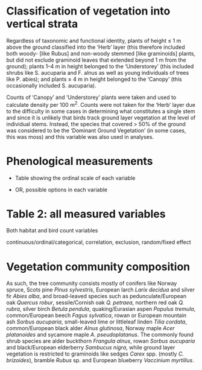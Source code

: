 # Classification of vegetation into vertical strata

Regardless of taxonomic and functional identity, plants of height $\le$ 1 m above the ground classified into the 'Herb' layer (this therefore included both woody- [like Rubus] and non-woody stemmed [like graminoids] plants, but did not exclude graminoid leaves that extended beyond 1 m from the ground); plants 1--4 m in height belonged to the 'Understorey' (this included shrubs like S. aucuparia and F. alnus as well as young individuals of trees like P. abies); and plants $\ge$ 4 m in height belonged to the 'Canopy' (this occasionally included S. aucuparia).

Counts of 'Canopy' and 'Understorey' plants were taken and used to calculate density per 100 m^2^. Counts were not taken for the 'Herb' layer due to the difficulty in some cases in determining what constitutes a single stem and since it is unlikely that birds track ground layer vegetation at the level of individual stems. Instead, the species that covered $\gt$ 50% of the ground was considered to be the 'Dominant Ground Vegetation' (in some cases, this was moss) and this variable was also used in analyses.

# Phenological measurements

-   Table showing the ordinal scale of each variable

-   OR, possible options in each variable

# Table 2: all measured variables

Both habitat and bird count variables

continuous/ordinal/categorical, correlation, exclusion, random/fixed effect

# Vegetation community composition

As such, the tree community consists mostly of conifers like Norway spruce, Scots pine *Pinus sylvestris*, European larch *Larix decidua* and silver fir *Abies alba*, and broad-leaved species such as pedunculate/European oak *Quercus robur*, sessile/Cornish oak *Q. petraea*, northern red oak *Q. rubra*, silver birch *Betula pendula*, quaking/Eurasian aspen *Populus tremula*, common/European beech *Fagus sylvatica*, rowan or European mountain ash *Sorbus aucuparia*, small-leaved lime or littleleaf linden *Tilia cordata*, common/European black alder *Alnus glutinosa*, Norway maple *Acer platanoides* and sycamore maple *A. pseudoplatanus*. The commonly found shrub species are alder buckthorn *Frangula alnus*, rowan *Sorbus aucuparia* and black/European elderberry *Sambucus nigra*, while ground layer vegetation is restricted to graminoids like sedges *Carex* spp. (mostly *C. brizoides*), bramble *Rubus* sp. and European blueberry *Vaccinium myrtillus*.
